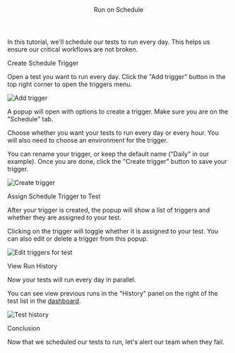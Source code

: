 

<Layout>

<Header>Run on Schedule</Header>

In this tutorial, we'll schedule our tests to run every day. This helps us ensure our critical workflows are not broken.

<SubHeader>Create Schedule Trigger</SubHeader>

Open a test you want to run every day. Click the "Add trigger" button in the top right corner to open the triggers menu.

<Image
  alt="Add trigger"
  height={221}
  src="/docs/run-on-schedule/add-trigger.png"
  width={1600}
/>

A popup will open with options to create a trigger. Make sure you are on the "Schedule" tab.

Choose whether you want your tests to run every day or every hour. You will also need to choose an <Link href="use-environment-variables">environment</Link> for the trigger.

You can rename your trigger, or keep the default name ("Daily" in our example). Once you are done, click the "Create trigger" button to save your trigger.

<Image
  alt="Create trigger"
  height={920}
  src="/docs/run-on-schedule/create-trigger.png"
  width={978}
/>

<SubHeader>Assign Schedule Trigger to Test</SubHeader>

After your trigger is created, the popup will show a list of triggers and whether they are assigned to your test.

Clicking on the trigger will toggle whether it is assigned to your test. You can also edit or delete a trigger from this popup.

<Image
  alt="Edit triggers for test"
  height={508}
  src="/docs/run-on-schedule/edit-triggers.png"
  width={982}
/>

<SubHeader>View Run History</SubHeader>

Now your tests will run every day in parallel.

You can see view previous runs in the "History" panel on the right of the test list in the <a href="https://www.qawolf.com/tests" target="_blank">dashboard</a>.

<Image
  alt="Test history"
  height={234}
  src="/docs/run-on-schedule/history.png"
  width={300}
/>

<SubHeader>Conclusion</SubHeader>

Now that we scheduled our tests to run, let's <Link href="send-slack-alerts">alert our team</Link> when they fail.

</Layout>
